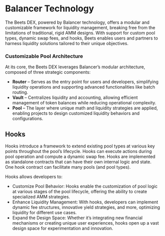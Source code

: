 # Balancer Technology 

The Beets DEX, powered by Balancer technology, offers a modular and customizable framework for liquidity management, breaking free from the limitations of traditional, rigid AMM designs. With support for custom pool types, dynamic swap fees, and hooks, Beets enables users and partners to harness liquidity solutions tailored to their unique objectives.

### Customizable Pool Architecture

At its core, the Beets DEX leverages Balancer’s modular architecture, composed of three strategic components:

- **Router** – Serves as the entry point for users and developers, simplifying liquidity operations and supporting advanced functionalities like batch routing.
- **Vault** – Centralizes liquidity and accounting, allowing efficient management of token balances while reducing operational complexity.
- **Pool** – The layer where unique math and liquidity strategies are applied, enabling projects to design customized liquidity behaviors and configurations.

## Hooks
Hooks introduce a framework to extend existing pool types at various key points throughout the pool’s lifecycle. Hooks can execute actions during pool operation and compute a dynamic swap fee. Hooks are implemented as standalone contracts that can have their own internal logic and state. One hook contract can facilitate many pools (and pool types).

Hooks allows developers to:

* Customize Pool Behavior: Hooks enable the customization of pool logic at various stages of the pool lifecycle, offering the ability to create specialized AMM strategies.
* Enhance Liquidity Management: With hooks, developers can implement dynamic fee structures, innovative yield strategies, and more, optimizing liquidity for different use cases.
* Expand the Design Space: Whether it’s integrating new financial mechanisms or creating unique user experiences, hooks open up a vast design space for experimentation and innovation.

